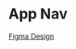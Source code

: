 
<Meta title='Roadmap/App Nav' />

# App Nav

[Figma Design](<https://www.figma.com/file/BI4RtvvajB7E3EQHlNTL4I/Mirotone-UI-Components-(Community)?type=design&node-id=3642-15189&mode=design&t=M6wFp57pRdq4g6Te-4>)
